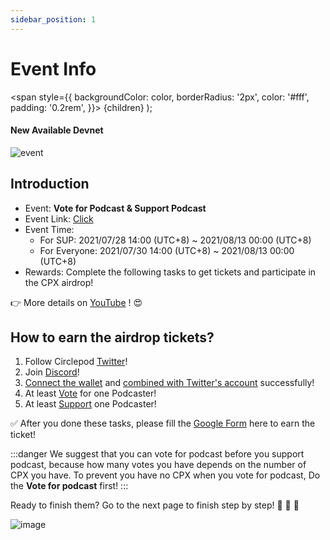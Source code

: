 ```yaml
---
sidebar_position: 1
---
```


# Event Info

  <span
    style={{
      backgroundColor: color,
      borderRadius: '2px',
      color: '#fff',
      padding: '0.2rem',
    }}>
    {children}
  </span>
);

#### New Available <Highlight color="#25c2a0">Devnet</Highlight>

![event](/img/FB.png)

## Introduction
- Event: **Vote for Podcast & Support Podcast**
- Event Link: [Click](https://staging-launch.circlepod.app/)
- Event Time: 
  - For SUP: 2021/07/28 14:00 (UTC+8) ~ 2021/08/13 00:00 (UTC+8)
  - For Everyone: 2021/07/30 14:00 (UTC+8) ~ 2021/08/13 00:00 (UTC+8)
- Rewards: Complete the following tasks to get tickets and participate in the CPX airdrop!

👉 More details on [YouTube](https://www.youtube.com/watch?v=YZ-BB6IO_t4) ! 😍
## How to earn the airdrop tickets?

1. Follow Circlepod [Twitter](https://twitter.com/CirclepodP)!
2. Join [Discord](https://discord.gg/D2pNA2e6Dw)!
3. [Connect the wallet](/docs/wallet/connect-wallet) and [combined with Twitter's account](/docs/wallet/connect-twitter) successfully!
4. At least [Vote](/docs/protocol/governance/vote) for one Podcaster!
5. At least [Support](/docs/protocol/channel/intro) one Podcaster!

✅ After you done these tasks, please fill the [Google Form](https://forms.gle/8SnGyo4TtuBKGbYC6) here to earn the ticket!

:::danger
We suggest that you can vote for podcast before you support podcast, because how many votes you have depends on the number of CPX you have.
To prevent you have no CPX when you vote for podcast, Do the **Vote for podcast** first! 
:::

Ready to finish them? Go to the next page to finish step by step! 🚀 🚀 🚀

![image](/img/hello.gif)